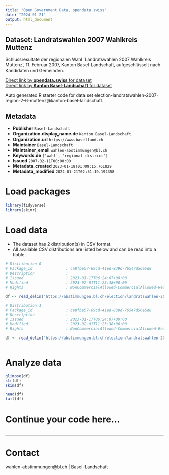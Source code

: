 ```yaml
---
title: "Open Government Data, opendata.swiss"
date: "2024-01-21"
output: html_document
---
```


## Dataset: Landratswahlen 2007 Wahlkreis Muttenz

Schlussresultate der regionalen Wahl 'Landratswahlen 2007 Wahlkreis Muttenz', 11. Februar 2007, Kanton Basel-Landschaft, aufgeschlüsselt nach Kandidaten und Gemeinden.

[Direct link by **opendata.swiss** for dataset](https://opendata.swiss/de/dataset/landratswahlen-2007-wahlkreis-muttenz)<br>
[Direct link by **Kanton Basel-Landschaft** for dataset](https://abstimmungen.bl.ch/election/landratswahlen-2007-region-2-6-muttenz/data)

Auto generated R starter code for data set election-landratswahlen-2007-region-2-6-muttenz@kanton-basel-landschaft.

## Metadata

- **Publisher** `Basel-Landschaft`
- **Organization.display_name.de** `Kanton Basel-Landschaft`
- **Organization.url** `https://www.baselland.ch`
- **Maintainer** `Basel-Landschaft`
- **Maintainer_email** `wahlen-abstimmungen@bl.ch`
- **Keywords.de** `['wahl', 'regional-district']`
- **Issued** `2007-02-11T00:00:00`
- **Metadata_created** `2023-01-18T01:09:15.761829`
- **Metadata_modified** `2024-01-21T02:51:19.194358`


# Load packages

```r

library(tidyverse)
library(skimr)

```

# Load data

-   The dataset has 2 distribution(s) in CSV format.
-   All available CSV distributions are listed below and can be read into a tibble.

```r

# Distribution 0
# Package_id               : ca8fbe57-69cd-41ed-839d-76547d56e5d8
# Description              : 
# Issued                   : 2023-01-17T06:24:07+00:00
# Modified                 : 2023-02-01T11:23:38+00:00
# Rights                   : NonCommercialAllowed-CommercialAllowed-ReferenceRequired

df <- read_delim('https://abstimmungen.bl.ch/election/landratswahlen-2007-region-2-6-muttenz/data-parties-csv')

# Distribution 1
# Package_id               : ca8fbe57-69cd-41ed-839d-76547d56e5d8
# Description              : 
# Issued                   : 2023-01-17T06:24:07+00:00
# Modified                 : 2023-02-01T11:23:38+00:00
# Rights                   : NonCommercialAllowed-CommercialAllowed-ReferenceRequired

df <- read_delim('https://abstimmungen.bl.ch/election/landratswahlen-2007-region-2-6-muttenz/data-csv')



```

# Analyze data

```r

glimpse(df)
str(df)
skim(df)

head(df)
tail(df)

```

# Continue your code here...

```r

```

------------------------------------------------------------------------

# Contact

wahlen-abstimmungen@bl.ch | Basel-Landschaft
